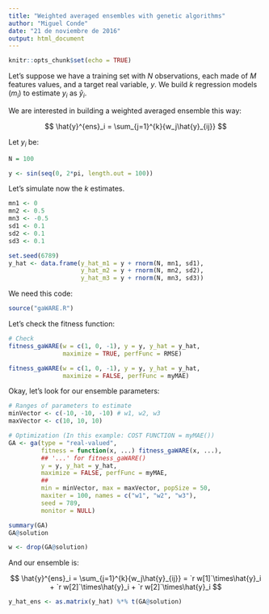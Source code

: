 ```yaml
---
title: "Weighted averaged ensembles with genetic algorithms"
author: "Miguel Conde"
date: "21 de noviembre de 2016"
output: html_document
---
```


```r
knitr::opts_chunk$set(echo = TRUE)
```

Let's suppose we have a training set with $N$ observations, each made of $M$ features values, and a target real variable, $y$.
We build $k$ regression models ($m_i$) to estimate $y_i$ as $\hat{y}_i$.

We are interested in building a weighted averaged ensemble this way:

$$
\hat{y}^{ens}_i = \sum_{j=1}^{k}{w_j\hat{y}_{ij}}
$$


Let $y_i$ be:
```r
N = 100

y <- sin(seq(0, 2*pi, length.out = 100))
```

Let's simulate now the $k$ estimates.
```r
mn1 <- 0
mn2 <- 0.5
mn3 <- -0.5
sd1 <- 0.1
sd2 <- 0.1
sd3 <- 0.1

set.seed(6789)
y_hat <- data.frame(y_hat_m1 = y + rnorm(N, mn1, sd1),
                    y_hat_m2 = y + rnorm(N, mn2, sd2),
                    y_hat_m3 = y + rnorm(N, mn3, sd3))
```

We need this code:
```r
source("gaWARE.R")
```

Let's check the fitness function:

```r
# Check
fitness_gaWARE(w = c(1, 0, -1), y = y, y_hat = y_hat,
               maximize = TRUE, perfFunc = RMSE)

fitness_gaWARE(w = c(1, 0, -1), y = y, y_hat = y_hat,
               maximize = FALSE, perfFunc = myMAE)
```

Okay, let's look for our ensemble parameters:

```r
# Ranges of parameters to estimate
minVector <- c(-10, -10, -10) # w1, w2, w3
maxVector <- c(10, 10, 10)

# Optimization (In this example: COST FUNCTION = myMAE())
GA <- ga(type = "real-valued",
         fitness = function(x, ...) fitness_gaWARE(x, ...),
         ## '...' for fitness_gaWARE()
         y = y, y_hat = y_hat,
         maximize = FALSE, perfFunc = myMAE,
         ##
         min = minVector, max = maxVector, popSize = 50,
         maxiter = 100, names = c("w1", "w2", "w3"),
         seed = 789,
         monitor = NULL)

summary(GA)
GA@solution
```

```r
w <- drop(GA@solution)
```
And our ensemble is:

$$
\hat{y}^{ens}_i = \sum_{j=1}^{k}{w_j\hat{y}_{ij}} = `r w[1]`\times\hat{y}_i + `r w[2]`\times\hat{y}_i + `r w[2]`\times\hat{y}_i 
$$

```r
y_hat_ens <- as.matrix(y_hat) %*% t(GA@solution)
```






